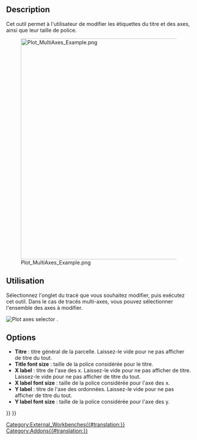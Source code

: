 <languages/>

{{Docnav/fr
|[[Plot_Legend/fr|Légende]]
|[[Plot_Positions/fr|Positions]]
|[[Plot_Workbench/fr|Atelier Plot]]
|IconL=Plot_Legend.svg
|IconR=Plot_Positions.svg
|IconC=Workbench_Plot.svg
}}

{{GuiCommand/fr
|Name=Plot Labels
|Name/fr=Plot Étiquettes
|MenuLocation=Plot → Définir les étiquettes
|Workbenches=[[Plot_Workbench/fr|Plot]]
}}

<span id="Description"></span>
== Description ==

Cet outil permet à l'utilisateur de modifier les étiquettes du titre et des axes, ainsi que leur taille de police.

[[Image:Plot_MultiAxes_Example.png|600px]]

<span id="Usage"></span>
==Utilisation==

Sélectionnez l'onglet du tracé que vous souhaitez modifier, puis exécutez cet outil. Dans le cas de tracés multi-axes, vous pouvez sélectionner l'ensemble des axes à modifier.

[[File:Plot Axes Active.png|Plot axes selector]]
{{Caption|Sélecteur pour l'ensemble des axes à éditer}}.

==Options==

* '''Titre''' : titre général de la parcelle. Laissez-le vide pour ne pas afficher de titre du tout.
* '''Title font size''' : taille de la police considérée pour le titre.
* '''X label''' : titre de l'axe des x. Laissez-le vide pour ne pas afficher de titre. Laissez-le vide pour ne pas afficher de titre du tout.
* '''X label font size''' : taille de la police considérée pour l'axe des x.
* '''Y label''' : titre de l'axe des ordonnées. Laissez-le vide pour ne pas afficher de titre du tout.
* '''Y label font size''' : taille de la police considérée pour l'axe des y.


{{Docnav/fr
|[[Plot_Legend/fr|Légende]]
|[[Plot_Positions/fr|Positions]]
|[[Plot_Workbench/fr|Atelier Plot]]
|IconL=Plot_Legend.svg
|IconR=Plot_Positions.svg
|IconC=Workbench_Plot.svg
}}

{{Plot_Tools_navi{{#translation:}}}}
{{Userdocnavi{{#translation:}}}}
[[Category:External_Workbenches{{#translation:}}]]
[[Category:Addons{{#translation:}}]]